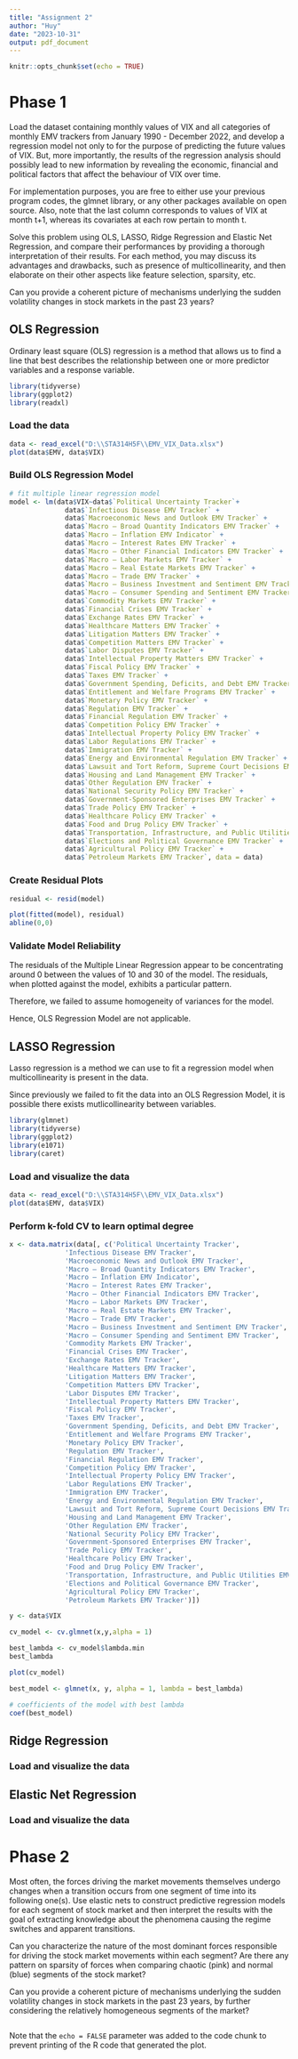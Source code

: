 ```yaml
---
title: "Assignment 2"
author: "Huy"
date: "2023-10-31"
output: pdf_document
---
```


```r
knitr::opts_chunk$set(echo = TRUE)
```

# Phase 1

Load the dataset containing monthly values of VIX and all categories of monthly EMV trackers from January 1990 - December 2022, and develop a regression model not only to for the purpose of predicting the future values of VIX. But, more importantly, the results of the regression analysis should possibly lead to new information by revealing the economic, financial and political factors that affect the behaviour of VIX over time.

For implementation purposes, you are free to either use your previous program codes, the glmnet library, or any other packages available on open source. Also, note that the last column corresponds to values of VIX at month t+1, whereas its covariates at each row pertain to month t.

Solve this problem using OLS, LASSO, Ridge Regression and Elastic Net Regression, and compare their performances by providing a thorough interpretation of their results. For each method, you may discuss its advantages and drawbacks, such as presence of multicollinearity, and then elaborate on their other aspects like feature selection, sparsity, etc.

Can you provide a coherent picture of mechanisms underlying the sudden volatility changes in stock markets in the past 23 years?

## OLS Regression

Ordinary least square (OLS) regression is a method that allows us to find a line that best describes the relationship between one or more predictor variables and a response variable.

```r
library(tidyverse)
library(ggplot2)
library(readxl)
```

### Load the data

```r
data <- read_excel("D:\\STA314H5F\\EMV_VIX_Data.xlsx")
plot(data$EMV, data$VIX)
```

### Build OLS Regression Model

```r
# fit multiple linear regression model
model <- lm(data$VIX~data$`Political Uncertainty Tracker`+
              data$`Infectious Disease EMV Tracker` + 
              data$`Macroeconomic News and Outlook EMV Tracker` +
              data$`Macro – Broad Quantity Indicators EMV Tracker` +
              data$`Macro – Inflation EMV Indicator` +
              data$`Macro – Interest Rates EMV Tracker` +
              data$`Macro – Other Financial Indicators EMV Tracker` +
              data$`Macro – Labor Markets EMV Tracker` +
              data$`Macro – Real Estate Markets EMV Tracker` +
              data$`Macro – Trade EMV Tracker` +
              data$`Macro – Business Investment and Sentiment EMV Tracker` +
              data$`Macro – Consumer Spending and Sentiment EMV Tracker` + 
              data$`Commodity Markets EMV Tracker` +
              data$`Financial Crises EMV Tracker` +
              data$`Exchange Rates EMV Tracker` +
              data$`Healthcare Matters EMV Tracker` +
              data$`Litigation Matters EMV Tracker` +
              data$`Competition Matters EMV Tracker` +
              data$`Labor Disputes EMV Tracker` +
              data$`Intellectual Property Matters EMV Tracker` +
              data$`Fiscal Policy EMV Tracker` +
              data$`Taxes EMV Tracker` +
              data$`Government Spending, Deficits, and Debt EMV Tracker` +
              data$`Entitlement and Welfare Programs EMV Tracker` +
              data$`Monetary Policy EMV Tracker` +
              data$`Regulation EMV Tracker` +
              data$`Financial Regulation EMV Tracker` +
              data$`Competition Policy EMV Tracker` + 
              data$`Intellectual Property Policy EMV Tracker` +
              data$`Labor Regulations EMV Tracker` +
              data$`Immigration EMV Tracker` +
              data$`Energy and Environmental Regulation EMV Tracker` +
              data$`Lawsuit and Tort Reform, Supreme Court Decisions EMV Tracker` +
              data$`Housing and Land Management EMV Tracker` +
              data$`Other Regulation EMV Tracker` +
              data$`National Security Policy EMV Tracker` +
              data$`Government-Sponsored Enterprises EMV Tracker` +
              data$`Trade Policy EMV Tracker` +
              data$`Healthcare Policy EMV Tracker` +
              data$`Food and Drug Policy EMV Tracker` +
              data$`Transportation, Infrastructure, and Public Utilities EMV Tracker` +
              data$`Elections and Political Governance EMV Tracker` +
              data$`Agricultural Policy EMV Tracker` +
              data$`Petroleum Markets EMV Tracker`, data = data)
```

### Create Residual Plots

```r
residual <- resid(model)
```

```r
plot(fitted(model), residual)
abline(0,0)
```

### Validate Model Reliability

The residuals of the Multiple Linear Regression appear to be concentrating around 0 between the values of 10 and 30 of the model. The residuals, when plotted against the model, exhibits a particular pattern.

Therefore, we failed to assume homogeneity of variances for the model.

Hence, OLS Regression Model are not applicable.

## LASSO Regression

Lasso regression is a method we can use to fit a regression model when multicollinearity is present in the data.

Since previously we failed to fit the data into an OLS Regression Model, it is possible there exists mutlicollinearity between variables.

```r
library(glmnet)
library(tidyverse)
library(ggplot2)
library(e1071)
library(caret)
```

### Load and visualize the data

```r
data <- read_excel("D:\\STA314H5F\\EMV_VIX_Data.xlsx")
plot(data$EMV, data$VIX)
```
### 
### Perform k-fold CV to learn optimal degree
```r
x <- data.matrix(data[, c('Political Uncertainty Tracker',
              'Infectious Disease EMV Tracker',
              'Macroeconomic News and Outlook EMV Tracker',
              'Macro – Broad Quantity Indicators EMV Tracker',
              'Macro – Inflation EMV Indicator',
              'Macro – Interest Rates EMV Tracker',
              'Macro – Other Financial Indicators EMV Tracker',
              'Macro – Labor Markets EMV Tracker',
              'Macro – Real Estate Markets EMV Tracker',
              'Macro – Trade EMV Tracker',
              'Macro – Business Investment and Sentiment EMV Tracker',
              'Macro – Consumer Spending and Sentiment EMV Tracker', 
              'Commodity Markets EMV Tracker',
              'Financial Crises EMV Tracker',
              'Exchange Rates EMV Tracker',
              'Healthcare Matters EMV Tracker',
              'Litigation Matters EMV Tracker',
              'Competition Matters EMV Tracker',
              'Labor Disputes EMV Tracker',
              'Intellectual Property Matters EMV Tracker',
              'Fiscal Policy EMV Tracker',
              'Taxes EMV Tracker',
              'Government Spending, Deficits, and Debt EMV Tracker',
              'Entitlement and Welfare Programs EMV Tracker',
              'Monetary Policy EMV Tracker',
              'Regulation EMV Tracker',
              'Financial Regulation EMV Tracker',
              'Competition Policy EMV Tracker',
              'Intellectual Property Policy EMV Tracker',
              'Labor Regulations EMV Tracker',
              'Immigration EMV Tracker',
              'Energy and Environmental Regulation EMV Tracker',
              'Lawsuit and Tort Reform, Supreme Court Decisions EMV Tracker',
              'Housing and Land Management EMV Tracker',
              'Other Regulation EMV Tracker',
              'National Security Policy EMV Tracker',
              'Government-Sponsored Enterprises EMV Tracker',
              'Trade Policy EMV Tracker',
              'Healthcare Policy EMV Tracker',
              'Food and Drug Policy EMV Tracker',
              'Transportation, Infrastructure, and Public Utilities EMV Tracker',
              'Elections and Political Governance EMV Tracker',
              'Agricultural Policy EMV Tracker',
              'Petroleum Markets EMV Tracker')]) 

y <- data$VIX

cv_model <- cv.glmnet(x,y,alpha = 1)

best_lambda <- cv_model$lambda.min
best_lambda

plot(cv_model)

best_model <- glmnet(x, y, alpha = 1, lambda = best_lambda)

# coefficients of the model with best lambda
coef(best_model)
```
## Ridge Regression

### Load and visualize the data

## Elastic Net Regression

### Load and visualize the data

# Phase 2

Most often, the forces driving the market movements themselves undergo changes when a transition occurs from one segment of time into its following one(s). Use elastic nets to construct predictive regression models for each segment of stock market and then interpret the results with the goal of extracting knowledge about the phenomena causing the regime switches and apparent transitions.

Can you characterize the nature of the most dominant forces responsible for driving the stock market movements within each segment? Are there any pattern on sparsity of forces when comparing chaotic (pink) and normal (blue) segments of the stock market?

Can you provide a coherent picture of mechanisms underlying the sudden volatility changes in stock markets in the past 23 years, by further considering the relatively homogeneous segments of the market?

```r

```

Note that the `echo = FALSE` parameter was added to the code chunk to prevent printing of the R code that generated the plot.
